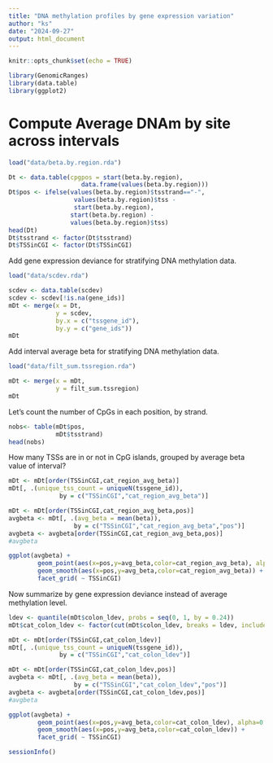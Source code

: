 ```yaml
---
title: "DNA methylation profiles by gene expression variation"
author: "ks"
date: "2024-09-27"
output: html_document
---
```


```r
knitr::opts_chunk$set(echo = TRUE)
```

```r
library(GenomicRanges)
library(data.table)
library(ggplot2)
```

# Compute Average DNAm by site across intervals


```r
load("data/beta.by.region.rda")

Dt <- data.table(cpgpos = start(beta.by.region),
                    data.frame(values(beta.by.region)))
Dt$pos <- ifelse(values(beta.by.region)$tsstrand=="-",
                  values(beta.by.region)$tss -
                  start(beta.by.region),
                 start(beta.by.region) - 
                 values(beta.by.region)$tss)
head(Dt)
Dt$tsstrand <- factor(Dt$tsstrand)
Dt$TSSinCGI <- factor(Dt$TSSinCGI)
```

Add gene expression deviance for stratifying DNA methylation data. 
```r
load("data/scdev.rda")

scdev <- data.table(scdev)
scdev <- scdev[!is.na(gene_ids)]
mDt <- merge(x = Dt,
             y = scdev,
             by.x = c("tssgene_id"),
             by.y = c("gene_ids"))
mDt
```

Add interval average beta for stratifying DNA methylation data. 
```r
load("data/filt_sum.tssregion.rda")

mDt <- merge(x = mDt,
             y = filt_sum.tssregion)
mDt
```

Let's count the number of CpGs in each position, by strand.
```r
nobs<- table(mDt$pos,
             mDt$tsstrand)
head(nobs)
```


How many TSSs are in or not in CpG islands, grouped by average beta value of interval?
```r
mDt <- mDt[order(TSSinCGI,cat_region_avg_beta)]
mDt[, .(unique_tss_count = uniqueN(tssgene_id)), 
              by = c("TSSinCGI","cat_region_avg_beta")]
```

```r
mDt <- mDt[order(TSSinCGI,cat_region_avg_beta,pos)]
avgbeta <- mDt[, .(avg_beta = mean(beta)), 
                  by = c("TSSinCGI","cat_region_avg_beta","pos")]
avgbeta <- avgbeta[order(TSSinCGI,cat_region_avg_beta,pos)]
#avgbeta
```

```r
ggplot(avgbeta) +
        geom_point(aes(x=pos,y=avg_beta,color=cat_region_avg_beta), alpha=0.3) +
        geom_smooth(aes(x=pos,y=avg_beta,color=cat_region_avg_beta)) +
        facet_grid( ~ TSSinCGI)
```

Now summarize by gene expression deviance instead of average methylation level.

```r
ldev <- quantile(mDt$colon_ldev, probs = seq(0, 1, by = 0.24))
mDt$cat_colon_ldev <- factor(cut(mDt$colon_ldev, breaks = ldev, include.lowest = TRUE, labels = FALSE))

mDt <- mDt[order(TSSinCGI,cat_colon_ldev)]
mDt[, .(unique_tss_count = uniqueN(tssgene_id)), 
              by = c("TSSinCGI","cat_colon_ldev")]
```

```r
mDt <- mDt[order(TSSinCGI,cat_colon_ldev,pos)]
avgbeta <- mDt[, .(avg_beta = mean(beta)), 
                  by = c("TSSinCGI","cat_colon_ldev","pos")]
avgbeta <- avgbeta[order(TSSinCGI,cat_colon_ldev,pos)]
#avgbeta
```

```r
ggplot(avgbeta) +
        geom_point(aes(x=pos,y=avg_beta,color=cat_colon_ldev), alpha=0.3) +
        geom_smooth(aes(x=pos,y=avg_beta,color=cat_colon_ldev)) +
        facet_grid( ~ TSSinCGI)
```

```r
sessionInfo()
```

